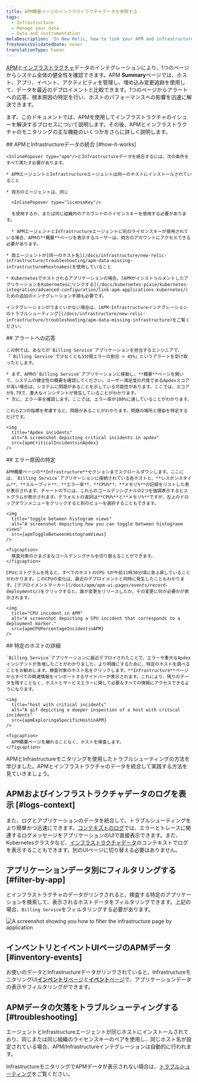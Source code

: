 ```yaml
---
title: APM概要ページのインフラストラクチャデータを参照する
tags:
  - Infrastructure
  - Manage your data
  - Data and instrumentation
metaDescription: 'In New Relic, how to link your APM and infrastructure data together.'
freshnessValidatedDate: never
translationType: human
---
```







[APM](/docs/apm/new-relic-apm/getting-started/welcome-new-relic-apm)と[インフラストラクチャ](/docs/infrastructure/new-relic-infrastructure/getting-started/welcome-new-relic-infrastructure)データのインテグレーションにより、1つのページからシステム全体の健全性を確認できます。APM **Summary**ページでは、ホスト、アプリ、イベント、<InlinePopover type="alerts"/>アクティビティを管理し、埋め込み変更追跡を使用して、データを最近のデプロイメントと比較できます。1つのページからアラートへの応答、根本原因の特定を行い、ホストのパフォーマンスへの影響を迅速に解決できます。

まず、このドキュメントでは、APMを使用してインフラストラクチャのイシューを解決するプロセスについて説明します。その後、APMとインフラストラクチャのモニタリングの主な機能のいくつかをさらに詳しく説明します。

<Steps>
  <Step>
    ## APMとInfrastructureデータの統合 [#how-it-works]

    <InlinePopover type="apm"/>とInfrastructureデータを統合するには、次の条件をすべて満たす必要があります。

    * APMエージェントとInfrastructureエージェントは同一のホストにインストールされていること

    * 両方のエージェントは、同じ

      <InlinePopover type="licenseKey"/>

      を使用するか、または同じ組織内のアカウントのライセンスキーを使用する必要があります。

      * APMエージェントとInfrastructureエージェントに別のライセンスキーが使用されている場合、APMの**概要**ページを表示するユーザーは、両方のアカウントにアクセスできる必要があります。

    * 両エージェントが[同一のホスト名](/docs/infrastructure/new-relic-infrastructure/troubleshooting/apm-data-missing-infrastructure#hostnames)を使用していること

    * Kubernetesでホストされるアプリケーションの場合、[APMがインストゥルメントしたアプリケーションをKubernetesにリンクする](/docs/kubernetes-pixie/kubernetes-integration/advanced-configuration/link-apm-applications-kubernetes/)ための追加のインテグレーション手順も必要です。

    インテグレーションがうまくいかない場合は、[APM-Infrastructureインテグレーションのトラブルシューティング](/docs/infrastructure/new-relic-infrastructure/troubleshooting/apm-data-missing-infrastructure)をご覧ください。
  </Step>

  <Step>
    ## アラートへの応答

    この例では、あなたが`Billing Service`アプリケーションを担当するエンジニアで、「`Billing Service`で少なくとも5分間エラーの割合 > 45%」というアラートを受け取ったとします。

    * まず、APMの`Billing Service`アプリケーションに移動し、**概要**ページを開いて、システムの健全性の概要を確認してください。ユーザー満足度の尺度であるApdexスコアが高い場合は、システムに問題があることを示している可能性があります。ここでは、スコアが0.79で、重大なインシデントが発生していることがわかります。
    * 次に、エラー率を確認します。ここでは、エラー率が100%に達していることがわかります。

    これら2つの指標を考慮すると、問題があることがわかります。問題の場所と理由を特定するだけです。

    <img
      title="Apdex incidents"
      alt="A screenshot depicting critical incidents in apdex"
      src={apmCriticalIncidentsinApdex}
    />
  </Step>

  <Step>
    ## エラー原因の特定

    APM概要ページの**Infrastructure**セクションまでスクロールダウンします。ここには、`Billing Service`アプリケーションに接続されている各ホストと、**レスポンスタイム**、**スループット**、**エラー率**、**CPU%**、**メモリ%**の記録をリストした表が表示されます。チャートの下には、これらのゴールデンシグナルの2つを強調表示するヒストグラムが表示されます。デフォルトの選択は**CPU%**と**メモリ%**ですが、左上のドロップダウンメニューをクリックすると別のビューを選択することもできます。

    <img
      title="toggle between histogram views"
      alt="A screenshot depicting how you can toggle between histograom views"
      src={apmToggleBetweenHistogramViews}
    />

    <figcaption>
      検査対象のさまざまなゴールデンシグナルを切り替えることができます。
    </figcaption>

    CPUヒストグラムを見ると、すべてのホストのCPU %が午前11時30分頃に急上昇していることがわかります。このCPUの変化は、最近のデプロイメントと同時に発生したこともわかります。[デプロイメントマーカー](/docs/apm/apm-ui-pages/events/record-deployments/)をクリックすると、誰が変更をリリースしたか、その変更に何が必要かが表示されます。

    <img
      title="CPU incident in APM"
      alt="A screenshot depicting a CPU incident that corresponds to a deployment marker."
      src={apmCPUPercentageIncidentinAPM}
    />
  </Step>

  <Step>
    ## 特定のホストの詳細

    `Billing Service`アプリケーションに最近デプロイされたことで、エラーや重大なApdexインシデントが急増したことがわかりました。より明確にするために、特定のホストを調べることをお勧めします。検査対象のホスト名をクリックします。**Infrastructure**ページからすべての関連情報をインポートするサイドバーが表示されます。これにより、残りのデータを残すことなく、ホストとサービスエラーに関して必要なすべての情報にアクセスできるようになります。

    <img
      title="host with critical incidents"
      alt="A gif depicting a deeper inspection of a host with critical incidents"
      src={apmExploringaSpecificHostinAPM}
    />

    <figcaption>
      APM概要ページを離れることなく、ホストを検査します。
    </figcaption>
  </Step>
</Steps>

APMとInfrastructureモニタリングを使用したトラブルシューティングの方法を学びました。APMとインフラストラクチャのデータを統合して実践する方法を見ていきましょう。

## APMおよびインフラストラクチャデータのログを表示 [#logs-context]

また、ログとアプリケーションのデータを統合して、トラブルシューティングをより簡単かつ迅速にできます。[コンテキストのログ](/docs/logs/logs-context/configure-logs-context-apm-agents/)では、エラーとトレースに関連するログメッセージをアプリケーションのUIで直接表示できます。また、Kubernetesクラスタなど、[インフラストラクチャデータ](/docs/logs/forward-logs/forward-your-logs-using-infrastructure-agent/)のコンテキストでログを表示することもできます。別のUIページに切り替える必要はありません。

## アプリケーションデータ別にフィルタリングする [#filter-by-app]

<InlinePopover type="apm"/>とインフラストラクチャのデータがリンクされると、検査する特定のアプリケーションを検索して、表示されるホストデータをフィルタリングできます。上記の場合、`Billing Service`をフィルタリングする必要があります。

<img
  title="filter by application"
  alt="A screenshot showing you how to filter the infrastructure page by application"
  src={apmFilterbyApplication}
/>

## インベントリとイベントUIページのAPMデータ [#inventory-events]

お使いの<InlinePopover type="apm"/>データとInfrastructureデータがリンクされていると、InfrastructureモニタリングUI[**インベントリ**ページ](/docs/infrastructure/new-relic-infrastructure/infrastructure-ui-pages/infrastructure-inventory-page-search-your-entire-infrastructure)と[**イベント**ページ](/docs/infrastructure/new-relic-infrastructure/infrastructure-ui-pages/infrastructure-events-page-live-feed-every-agent)で、アプリケーションデータの表示やフィルタリングができます。

## APMデータの欠落をトラブルシューティングする [#troubleshooting]

<InlinePopover type="apm"/>エージェントとInfrastructureエージェントが同じホストにインストールされており、同じ<InlinePopover type="licenseKey"/>または同じ組織のライセンスキーのペアを使用し、同じホスト名が設定されている場合、APM/Infrastructureインテグレーションは自動的に行われます。

InfrastructureモニタリングでAPMデータが表示されない場合は、[トラブルシューティング](/docs/infrastructure/new-relic-infrastructure/troubleshooting/troubleshooting-apm-data-not-infrastructure)をご覧ください。